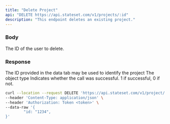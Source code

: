 ```yaml
---
title: "Delete Project"
api: "DELETE https://api.stateset.com/v1/projects/:id"
description: "This endpoint deletes an existing project."
---
```


### Body

<ParamField body="id" type="string">
  The ID of the user to delete.
</ParamField>

### Response

<ResponseField name="id" type="string">
  The ID provided in the data tab may be used to identify the project
</ResponseField>

<ResponseField name="object" type="string">
  The object type
</ResponseField>

<ResponseField name="success" type="number">
  Indicates whether the call was successful. 1 if successful, 0 if not.
</ResponseField>

<RequestExample>

```bash cURL
curl --location --request DELETE 'https://api.stateset.com/v1/project/:id' \
--header 'Content-Type: application/json' \
--header 'Authorization: Token <token>' \
--data-raw '{
		"id: "1234",
}'
```

</ResponseExample>
